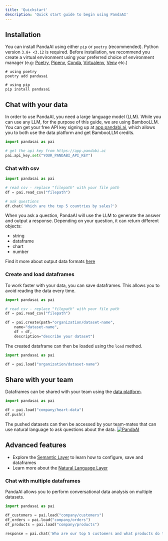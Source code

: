 ```yaml
---
title: 'Quickstart'
description: 'Quick start guide to begin using PandaAI'
---
```


## Installation
You can install PandaAI using either `pip` or `poetry` (recommended). 
Python version `3.8+ <3.12` is required.
Before installation, we recommend you create a virtual environment using your preferred choice of environment manager (e.g: [Poetry](https://python-poetry.org/), [Pipenv](https://pipenv.pypa.io/en/latest/), [Conda](https://docs.conda.io/en/latest/), [Virtualenv](https://virtualenv.pypa.io/en/latest/), [Venv](https://docs.python.org/3/library/venv.html) etc.)

```console
# using poetry
poetry add pandasai

# using pip
pip install pandasai
```

## Chat with your data

In order to use PandaAI, you need a large language model (LLM). While you can use any LLM, for the purpose of this guide, we are using BambooLLM. 
You can get your free API key signing up at [app.pandabi.ai](https://app.pandabi.ai), which allows you to both use the data platform and get BambooLLM credits.

```python
import pandasai as pai

# get the api key from https://app.pandabi.ai
pai.api_key.set("YOUR_PANDABI_API_KEY")
```

### Chat with csv

```python
import pandasai as pai

# read csv - replace "filepath" with your file path
df = pai.read_csv("filepath")

# ask questions
df.chat('Which are the top 5 countries by sales?')
```

When you ask a question, PandaAI will use the LLM to generate the answer and output a response.
Depending on your question, it can return different objects:
- string
- dataframe
- chart
- number

Find it more about output data formats [here](/v3/output-formats)

### Create and load dataframes

To work faster with your data, you can save dataframes.
This allows you to avoid reading the data every time.

```python
import pandasai as pai

# read csv - replace "filepath" with your file path
df = pai.read_csv("filepath")

df = pai.create(path="organization/dataset-name",
    name="dataset-name",
    df = df,
    description="describe your dataset")
```

The created dataframe can then be loaded using the `load` method.

```python
import pandasai as pai

df = pai.load("organization/dataset-name")
```

## Share with your team

Dataframes can be shared with your team using the [data platform](/v3/ai-dashboards).

```python
import pandasai as pai

df = pai.load("company/heart-data")
df.push()

```

The pushed datasets can then be accessed by your team-mates that can use natural language to ask questions about the data.
[![PandaAI](../assets/demo.gif)](https://app.pandabi.ai)


## Advanced features

- Explore the [Semantic Layer](/v3/semantic-layer) to learn how to configure, save and dataframes
- Learn more about the [Natural Language Layer](/v3/overview-nl)


### Chat with multiple dataframes

PandaAI allows you to perform conversational data analysis on multiple datasets.

```python
import pandasai as pai

df_customers = pai.load("company/customers")
df_orders = pai.load("company/orders")
df_products = pai.load("company/products")

response = pai.chat('Who are our top 5 customers and what products do they buy most frequently?', df_customers, df_orders, df_products)
```